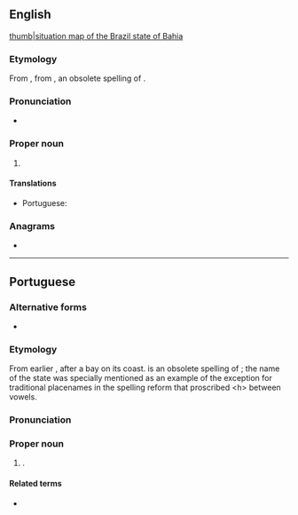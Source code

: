 {{also|bahia|bahía}}
==English==
{{wikipedia}}
[[file:Bahia in Brazil.svg|thumb|[[situation map]] of the Brazil state of Bahia]]

===Etymology===
From {{bor|en|pt|Bahia}}, from {{m|pt|bahia}}, an obsolete spelling of {{m|pt|baía||bay}}.

===Pronunciation===
* {{IPA|en|/bəˈhiːə/|/bɒˈiːə/}}

===Proper noun===
{{en-proper noun}}

# {{place|en|state|r/Northeast Region|c/Brazil|capital=Salvador}}

====Translations====
{{trans-top|state in northeastern Brazil}}
* Portuguese: {{t+|pt|Bahia|f}}
{{trans-mid}}
{{trans-bottom}}

===Anagrams===
* {{anagrams|en|a=aabhi|Abiah|Baha'i|Bahai|Bahá'í}}

----

==Portuguese==

===Alternative forms===
* {{l|pt|Baía}} {{q|dated in Brazil|occasionally used in Portugal}}

===Etymology===
From earlier {{m|pt|Bahia de Todos os Santos||Bay of All Saints}}, after a bay on its coast. {{m|pt|bahia|Bahia}} is an obsolete spelling of {{m|pt|baía||bay}}; the name of the state was specially mentioned as an example of the exception for traditional placenames in the spelling reform that proscribed &lt;h&gt; between vowels.

===Pronunciation===
{{IPA|pt|[baˈi.ɐ]}}

===Proper noun===
{{pt-proper noun|f}}

# {{place|pt|state|macroregion/pt:Northeast Region|c/pt:Brazil|capital=pt:Salvador}}.
#: {{syn|pt|BH}} {{gloss|abbreviation}}

====Related terms====
* {{l|pt|baiano}} {{gloss|[[demonym]]}}